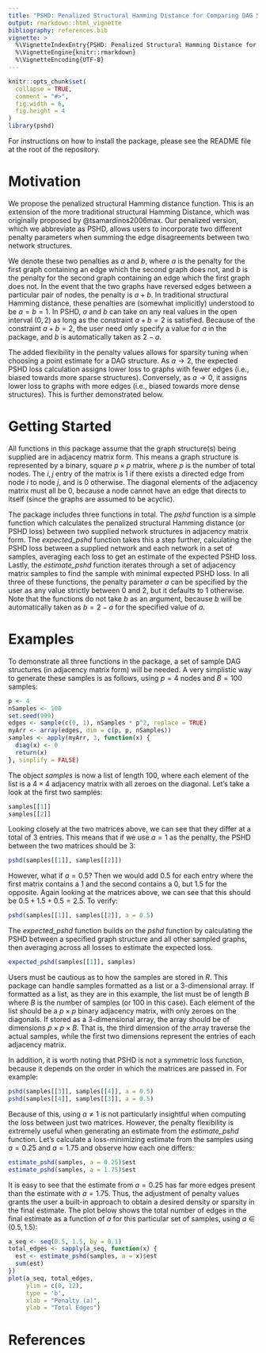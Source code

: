 ```yaml
---
title: "PSHD: Penalized Structural Hamming Distance for Comparing DAG Structures"
output: rmarkdown::html_vignette
bibliography: references.bib
vignette: >
  %\VignetteIndexEntry{PSHD: Penalized Structural Hamming Distance for Comparing DAG Structures}
  %\VignetteEngine{knitr::rmarkdown}
  %\VignetteEncoding{UTF-8}
---
```


```r
knitr::opts_chunk$set(
  collapse = TRUE,
  comment = "#>",
  fig.width = 6,
  fig.height = 4
)
library(pshd)
```

For instructions on how to install the package, please see the README file at the root of the repository.

# Motivation

We propose the penalized structural Hamming distance function. This is an extension of the more traditional structural Hamming Distance, which was originally proposed by @tsamardinos2006max. Our penalized version, which we abbreviate as PSHD, allows users to incorporate two different penalty parameters when summing the edge disagreements between two network structures. 

We denote these two penalties as $a$ and $b$, where $a$ is the penalty for the first graph containing an edge which the second graph does not, and $b$ is the penalty for the second graph containing an edge which the first graph does not. In the event that the two graphs have reversed edges between a particular pair of nodes, the penalty is $a+b$. In traditional structural Hamming distance, these penalties are (somewhat implicitly) understood to be $a=b=1$. In PSHD, $a$ and $b$ can take on any real values in the open interval $(0,2)$ as long as the constraint $a+b=2$ is satisfied. Because of the constraint $a+b=2$, the user need only specify a value for $a$ in the package, and $b$ is automatically taken as $2-a$.

The added flexibility in the penalty values allows for sparsity tuning when choosing a point estimate for a DAG structure. As $a \longrightarrow 2$, the expected PSHD loss calculation assigns lower loss to graphs with fewer edges (i.e., biased towards more sparse structures). Conversely, as $a \longrightarrow 0$, it assigns lower loss to graphs with more edges (i.e., biased towards more dense structures). This is further demonstrated below.


# Getting Started

All functions in this package assume that the graph structure(s) being supplied are in adjacency matrix form. This means a graph structure is represented by a binary, square $p \times p$ matrix, where $p$ is the number of total nodes. The $i,j$ entry of the matrix is 1 if there exists a directed edge from node $i$ to node $j$, and is 0 otherwise. The diagonal elements of the adjacency matrix must all be 0, because a node cannot have an edge that directs to itself (since the graphs are assumed to be acyclic).

The package includes three functions in total. The *pshd* function is a simple function which calculates the penalized structural Hamming distance (or PSHD loss) between two supplied network structures in adjacency matrix form. The *expected_pshd* function takes this a step further, calculating the PSHD loss between a supplied network and each network in a set of samples, averaging each loss to get an estimate of the expected PSHD loss. Lastly, the *estimate_pshd* function iterates through a set of adjacency matrix samples to find the sample with minimal expected PSHD loss. In all three of these functions, the penalty parameter $a$ can be specified by the user as any value strictly between 0 and 2, but it defaults to 1 otherwise. Note that the functions do not take $b$ as an argument, because $b$ will be automatically taken as $b=2-a$ for the specified value of $a$.


# Examples

To demonstrate all three functions in the package, a set of sample DAG structures (in adjacency matrix form) will be needed. A very simplistic way to generate these samples is as follows, using $p=4$ nodes and $B=100$ samples:

```r
p <- 4
nSamples <- 100
set.seed(999)
edges <- sample(c(0, 1), nSamples * p^2, replace = TRUE)
myArr <- array(edges, dim = c(p, p, nSamples))
samples <- apply(myArr, 3, function(x) {
  diag(x) <- 0
  return(x)
}, simplify = FALSE)
```

The object *samples* is now a list of length 100, where each element of the list is a $4 \times 4$ adjacency matrix with all zeroes on the diagonal. Let's take a look at the first two samples: 

```r
samples[[1]]
samples[[2]]
```
Looking closely at the two matrices above, we can see that they differ at a total of 3 entries. This means that if we use $a=1$ as the penalty, the PSHD between the two matrices should be 3:

```r
pshd(samples[[1]], samples[[2]])
```
However, what if $a=0.5$? Then we would add 0.5 for each entry where the first matrix contains a 1 and the second contains a 0, but 1.5 for the opposite. Again looking at the matrices above, we can see that this should be $0.5 + 1.5 + 0.5 = 2.5$. To verify:

```r
pshd(samples[[1]], samples[[2]], a = 0.5)
```
The *expected_pshd* function builds on the *pshd* function by calculating the PSHD between a specified graph structure and all other sampled graphs, then averaging across all losses to estimate the expected loss. 

```r
expected_pshd(samples[[1]], samples)
```
Users must be cautious as to how the samples are stored in *R*. This package can handle samples formatted as a list or a 3-dimensional array. If formatted as a list, as they are in this example, the list must be of length $B$ where $B$ is the number of samples (or 100 in this case). Each element of the list should be a $p \times p$ binary adjacency matrix, with only zeroes on the diagonals. If stored as a 3-dimensional array, the array should be of dimensions $p \times p \times B$. That is, the third dimension of the array traverse the actual samples, while the first two dimensions represent the entries of each adjacency matrix.

In addition, it is worth noting that PSHD is not a symmetric loss function, because it depends on the order in which the matrices are passed in. For example:

```r
pshd(samples[[3]], samples[[4]], a = 0.5)
pshd(samples[[4]], samples[[3]], a = 0.5)
```

Because of this, using $a \neq 1$ is not particularly insightful when computing the loss between just two matrices. However, the penalty flexibility is extremely useful when generating an estimate from the *estimate_pshd* function. Let's calculate a loss-minimizing estimate from the samples using $a=0.25$ and $a=1.75$ and observe how each one differs:

```r
estimate_pshd(samples, a = 0.25)$est
estimate_pshd(samples, a = 1.75)$est
```
It is easy to see that the estimate from $a=0.25$ has far more edges present than the estimate with $a=1.75$. Thus, the adjustment of penalty values grants the user a built-in approach to obtain a desired density or sparsity in the final estimate. The plot below shows the total number of edges in the final estimate as a function of $a$ for this particular set of samples, using $a \in (0.5, 1.5)$:

```r
a_seq <- seq(0.5, 1.5, by = 0.1)
total_edges <- sapply(a_seq, function(x) {
  est <- estimate_pshd(samples, a = x)$est
  sum(est)
})
plot(a_seq, total_edges,
     ylim = c(0, 12),
     type = 'b', 
     xlab = "Penalty (a)", 
     ylab = "Total Edges")
```


# References
